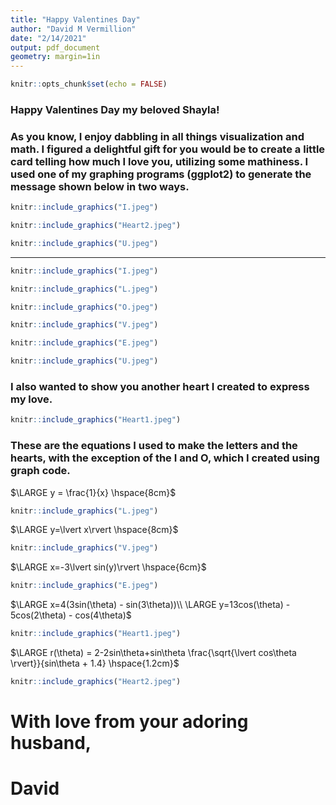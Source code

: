 ```yaml
---
title: "Happy Valentines Day"
author: "David M Vermillion"
date: "2/14/2021"
output: pdf_document
geometry: margin=1in
---
```


```r
knitr::opts_chunk$set(echo = FALSE)
```


### Happy Valentines Day my beloved Shayla!

### As you know, I enjoy dabbling in all things visualization and math. I figured a delightful gift for you would be to create a little card telling how much I love you, utilizing some mathiness. I used one of my graphing programs (ggplot2) to generate the message shown below in two ways.



```r

knitr::include_graphics("I.jpeg")

knitr::include_graphics("Heart2.jpeg")

knitr::include_graphics("U.jpeg")


```


________________________________________________________________________________


```r

knitr::include_graphics("I.jpeg")

```

```r

knitr::include_graphics("L.jpeg")

knitr::include_graphics("O.jpeg")

knitr::include_graphics("V.jpeg")

knitr::include_graphics("E.jpeg")

```

```r


knitr::include_graphics("U.jpeg")
```

### I also wanted to show you another heart I created to express my love.

```r

knitr::include_graphics("Heart1.jpeg")

```

### These are the equations I used to make the letters and the hearts, with the exception of the I and O, which I created using graph code.

$\LARGE y = \frac{1}{x} \hspace{8cm}$
```r

knitr::include_graphics("L.jpeg")

```


$\LARGE y=\lvert x\rvert \hspace{8cm}$
```r

knitr::include_graphics("V.jpeg")

```


$\LARGE x=-3\lvert sin(y)\rvert \hspace{6cm}$
```r

knitr::include_graphics("E.jpeg")

```


$\LARGE x=4(3sin(\theta) - sin(3\theta))\\
\LARGE y=13cos(\theta) - 5cos(2\theta) - cos(4\theta)$
```r

knitr::include_graphics("Heart1.jpeg")

```


$\LARGE r(\theta) = 2-2sin\theta+sin\theta \frac{\sqrt{\lvert cos\theta \rvert}}{sin\theta + 1.4} \hspace{1.2cm}$
```r

knitr::include_graphics("Heart2.jpeg")

```

# With love from your adoring husband,

# David